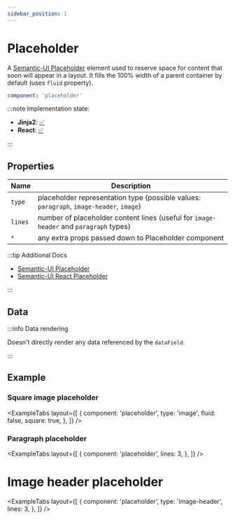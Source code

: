 ```yaml
---
sidebar_position: 1
---
```



# Placeholder

A [Semantic-UI Placeholder](https://semantic-ui.com/elements/placeholder.html#/definition) element
used to reserve space for content that soon will appear in a layout. It fills the 100% width
of a parent container by default (uses `fluid` property).

```yaml
component: 'placeholder'
```

:::note Implementation state:

- **Jinja2**: [✅](https://github.com/oarepo/oarepo-ui/blob/invenio-3.5-jinja/oarepo_ui/templates/oarepo_ui/components/components.html.jinja2#L33)
- **React**: [✅](https://github.com/oarepo/react-generative-ui/blob/master/src/components/basic/Placeholder.tsx)

:::

## Properties

| Name    | Description                                                                             |
| ------- | --------------------------------------------------------------------------------------- |
| `type`  | placeholder representation type (possible values: `paragraph`, `image-header`, `image`) |
| `lines` | number of placeholder content lines (useful for `image-header` and `paragraph` types)   |
| `*`     | any extra props passed down to Placeholder component                                    |

:::tip Additional Docs

- [Semantic-UI Placeholder](https://semantic-ui.com/elements/placeholder.html#/definition)
- [Semantic-UI React Placeholder](https://react.semantic-ui.com/elements/placeholder/)

:::

## Data

:::info Data rendering

Doesn't directly render any data referenced by the `dataField`.

:::

## Example

### Square image placeholder

<ExampleTabs
  layout={[
    {
      component: 'placeholder',
      type: 'image',
      fluid: false,
      square: true,
    },
  ]}
/>

### Paragraph placeholder

<ExampleTabs
  layout={[
    {
      component: 'placeholder',
      lines: 3,
    },
  ]}
/>

# Image header placeholder

<ExampleTabs
  layout={[
    {
      component: 'placeholder',
      type: 'image-header',
      lines: 3,
    },
  ]}
/>
